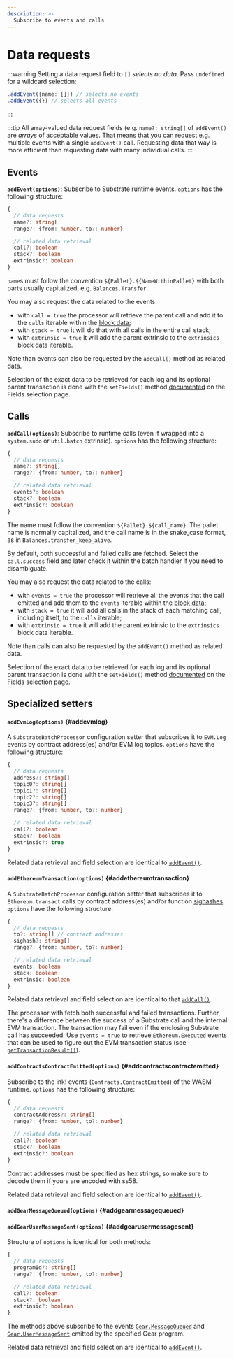 ```yaml
---
description: >-
  Subscribe to events and calls
---
```


# Data requests

:::warning
Setting a data request field to `[]` _selects no data_. Pass `undefined` for a wildcard selection:
```typescript
.addEvent({name: []}) // selects no events
.addEvent({}) // selects all events
```
:::

:::tip
All array-valued data request fields (e.g. `name?: string[]` of `addEvent()` are _arrays_ of acceptable values. That means that you can request e.g. multiple events with a single `addEvent()` call. Requesting data that way is more efficient than requesting data with many individual calls.
:::

## Events

**`addEvent(options)`**: Subscribe to Substrate runtime events. `options` has the following structure:
```ts
{
  // data requests
  name?: string[]
  range?: {from: number, to?: number}

  // related data retrieval
  call?: boolean
  stack?: boolean
  extrinsic?: boolean
}
```
`name`s must follow the convention `${Pallet}.${NameWithinPallet}` with both parts usually capitalized, e.g. `Balances.Transfer`.

You may also request the data related to the events:
- with `call = true` the processor will retrieve the parent call and add it to the `calls` iterable within the [block data](../context-interfaces);
- with `stack = true` it will do that with all calls in the entire call stack;
- with `extrinsic = true` it will add the parent extrinsic to the `extrinsics` block data iterable.

Note than events can also be requested by the `addCall()` method as related data.

Selection of the exact data to be retrieved for each log and its optional parent transaction is done with the `setFields()` method [documented](../field-selection/#events) on the Fields selection page.

## Calls

**`addCall(options)`**: Subscribe to runtime calls (even if wrapped into a `system.sudo` or `util.batch` extrinsic). `options` has the following structure:
```ts
{   
  // data requests
  name?: string[]
  range?: {from: number, to?: number}

  // related data retrieval
  events?: boolean
  stack?: boolean
  extrinsic?: boolean
}
```

The name must follow the convention `${Pallet}.${call_name}`. The pallet name is normally capitalized, and the call name is in the snake_case format, as in `Balances.transfer_keep_alive`.

By default, both successful and failed calls are fetched. Select the `call.success` field and later check it within the batch handler if you need to disambiguate.

You may also request the data related to the calls:
- with `events = true` the processor will retrieve all the events that the call emitted and add them to the `events` iterable within the [block data](../context-interfaces);
- with `stack = true` it will add all calls in the stack of each matching call, including itself, to the `calls` iterable;
- with `extrinsic = true` it will add the parent extrinsic to the `extrinsics` block data iterable.

Note than calls can also be requested by the `addEvent()` method as related data.

Selection of the exact data to be retrieved for each log and its optional parent transaction is done with the `setFields()` method [documented](../field-selection/#calls) on the Fields selection page.

## Specialized setters

#### **`addEvmLog(options)`** {#addevmlog}

A `SubstrateBatchProcessor` configuration setter that subscribes it to `EVM.Log` events by contract address(es) and/or EVM log topics. `options` have the following structure:
```ts
{
  // data requests
  address?: string[]
  topic0?: string[]
  topic1?: string[]
  topic2?: string[]
  topic3?: string[]
  range?: {from: number, to?: number}

  // related data retrieval
  call?: boolean
  stack?: boolean
  extrinsic?: true
} 
```

Related data retrieval and field selection are identical to [`addEvent()`](#events).

#### **`addEthereumTransaction(options)`** {#addethereumtransaction}

A `SubstrateBatchProcessor` configuration setter that subscribes it to `Ethereum.transact` calls by contract address(es) and/or function [sighashes](https://www.4byte.directory). `options` have the following structure:
```ts
{
  // data requests
  to?: string[] // contract addresses
  sighash?: string[]
  range?: {from: number, to?: number}

  // related data retrieval
  events: boolean
  stack: boolean
  extrinsic: boolean
}
```

Related data retrieval and field selection are identical to that [`addCall()`](#calls).

The processor with fetch both successful and failed transactions. Further, there's a difference between the success of a Substrate call and the internal EVM transaction. The transaction may fail even if the enclosing Substrate call has succeeded. Use `events = true` to retrieve `Ethereum.Executed` events that can be used to figure out the EVM transaction status (see [`getTransactionResult()`](/sdk/reference/frontier/#get-transaction-result)).


#### **`addContractsContractEmitted(options)`** {#addcontractscontractemitted}

Subscribe to the ink! events (`Contracts.ContractEmitted`) of the WASM runtime. `options` has the following structure:

```ts
{
  // data requests
  contractAddress?: string[]
  range?: {from: number, to?: number}

  // related data retrieval
  call?: boolean
  stack?: boolean
  extrinsic?: boolean
}
```
Contract addresses must be specified as hex strings, so make sure to decode them if yours are encoded with ss58.

Related data retrieval and field selection are identical to [`addEvent()`](#events).

#### **`addGearMessageQueued(options)`** {#addgearmessagequeued}
#### **`addGearUserMessageSent(options)`** {#addgearusermessagesent}

Structure of `options` is identical for both methods:
```ts
{
  // data requests
  programId?: string[]
  range?: {from: number, to?: number}

  // related data retrieval
  call?: boolean
  stack?: boolean
  extrinsic?: boolean
}
```
The methods above subscribe to the events [`Gear.MessageQueued`](https://wiki.gear-tech.io/docs/api/events/#messagequeued) and [`Gear.UserMessageSent`](https://wiki.gear-tech.io/docs/api/events/#usermessagesent) emitted by the specified Gear program.

Related data retrieval and field selection are identical to [`addEvent()`](#events).
